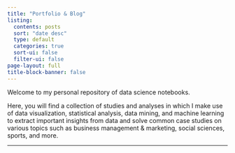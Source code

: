 ```yaml
---
title: "Portfolio & Blog"
listing:
  contents: posts
  sort: "date desc"
  type: default
  categories: true
  sort-ui: false
  filter-ui: false
page-layout: full
title-block-banner: false
---
```



Welcome to my personal repository of data science notebooks.

Here, you will find a collection of studies and analyses in which I make use of data visualization, statistical analysis, data mining, and machine learning to extract important insights from data and solve common case studies on various topics such as business management & marketing, social sciences, sports, and more.

---
